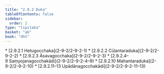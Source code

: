 ```yaml
---
title: "2.9.2 Duka"
tableOfContents: false
sidebar:
  order: 2
type: "tipitaka"
basket: "ab"
book: "dht"
---
```



<DynamicBreadcrumb />



<TableOfContents book="dht" section="2.9.2">
* [2.9.2.1 Hetugocchaka](2-9-2/2-9-2-1)
* [2.9.2.2 Cūḷantaraduka](2-9-2/2-9-2-2)
* [2.9.2.3 Āsavagocchaka](2-9-2/2-9-2-3)
* [2.9.2.4–9 Saṃyojanagocchakādi](2-9-2/2-9-2-4–9)
* [2.9.2.10 Mahantaraduka](2-9-2/2-9-2-10)
* [2.9.2.11–13 Upādānagocchakādi](2-9-2/2-9-2-11–13)
</TableOfContents>